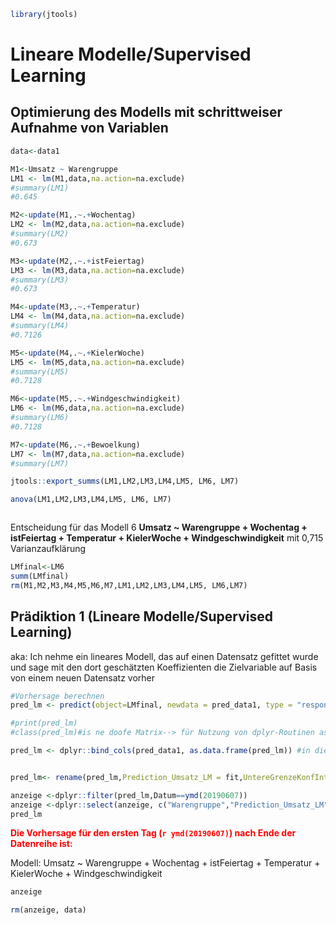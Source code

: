 

```r
library(jtools)
```


# Lineare Modelle/Supervised Learning

## Optimierung des Modells mit schrittweiser Aufnahme von Variablen

```r
data<-data1

M1<-Umsatz ~ Warengruppe
LM1 <- lm(M1,data,na.action=na.exclude)
#summary(LM1)
#0.645

M2<-update(M1,.~.+Wochentag)
LM2 <- lm(M2,data,na.action=na.exclude)
#summary(LM2)
#0.673

M3<-update(M2,.~.+istFeiertag)
LM3 <- lm(M3,data,na.action=na.exclude)
#summary(LM3)
#0.673

M4<-update(M3,.~.+Temperatur)
LM4 <- lm(M4,data,na.action=na.exclude)
#summary(LM4)
#0.7126

M5<-update(M4,.~.+KielerWoche)
LM5 <- lm(M5,data,na.action=na.exclude)
#summary(LM5)
#0.7128

M6<-update(M5,.~.+Windgeschwindigkeit)
LM6 <- lm(M6,data,na.action=na.exclude)
#summary(LM6)
#0.7128

M7<-update(M6,.~.+Bewoelkung)
LM7 <- lm(M7,data,na.action=na.exclude)
#summary(LM7)

jtools::export_summs(LM1,LM2,LM3,LM4,LM5, LM6, LM7)

anova(LM1,LM2,LM3,LM4,LM5, LM6, LM7)



```

Entscheidung für das Modell 6 **Umsatz ~ Warengruppe + Wochentag + istFeiertag + Temperatur + 
    KielerWoche + Windgeschwindigkeit**   mit 0,715  Varianzaufklärung

```r

LMfinal<-LM6
summ(LMfinal)
rm(M1,M2,M3,M4,M5,M6,M7,LM1,LM2,LM3,LM4,LM5, LM6,LM7)
```

## Prädiktion 1 (Lineare Modelle/Supervised Learning)

aka: Ich nehme ein lineares Modell, das auf einen Datensatz gefittet wurde und sage mit den dort geschätzten Koeffizienten die Zielvariable auf Basis von einem neuen Datensatz vorher

```r
#Vorhersage berechnen
pred_lm <- predict(object=LMfinal, newdata = pred_data1, type = "response", interval = "confidence", na.action = na.exclude)

#print(pred_lm)
#class(pred_lm)#is ne doofe Matrix--> für Nutzung von dplyr-Routinen as.data.frame()

pred_lm <- dplyr::bind_cols(pred_data1, as.data.frame(pred_lm)) #in dieser Datei sind "fit" die Umsatz-Prädiktionen für die jeweiligen Datenpunkte, lwr und upr sind die Grenzen der Konfidenzintervalle


pred_lm<- rename(pred_lm,Prediction_Umsatz_LM = fit,UntereGrenzeKonfInt=lwr,ObereGrenzeKonfInt=upr)

anzeige <-dplyr::filter(pred_lm,Datum==ymd(20190607))
anzeige <-dplyr::select(anzeige, c("Warengruppe","Prediction_Umsatz_LM","UntereGrenzeKonfInt","ObereGrenzeKonfInt"))
pred_lm
```

[**Die Vorhersage für den ersten Tag (`r ymd(20190607)`) nach Ende der Datenreihe ist:**]{style="color: red;"}

Modell: Umsatz ~ Warengruppe + Wochentag + istFeiertag + Temperatur + 
    KielerWoche + Windgeschwindigkeit

```r
anzeige

rm(anzeige, data)
```
